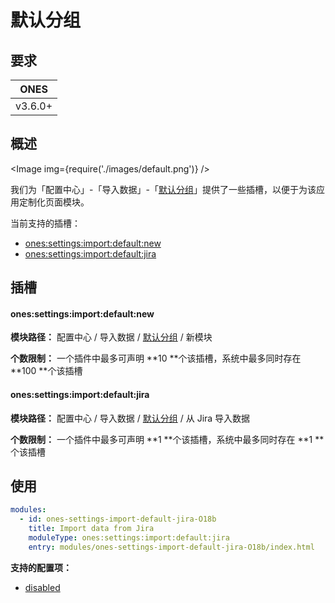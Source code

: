 
# 默认分组

## 要求

| **ONES** |
| :------: |
| v3.6.0+  |

## 概述

<Image img={require('./images/default.png')} />

我们为「配置中心」-「导入数据」-「[默认分组](../../index.mdx#slot-hierarchy)」提供了一些插槽，以便于为该应用定制化页面模块。

当前支持的插槽：

- [ones:settings:import:default:new](#onessettingsimportdefaultnew)
- [ones:settings:import:default:jira](#onessettingsimportdefaultjira)

## 插槽

#### ones:settings:import:default:new

**模块路径：** 配置中心 / 导入数据 / [默认分组](../../index.mdx#slot-hierarchy) / 新模块

**个数限制：** 一个插件中最多可声明 **10 **个该插槽，系统中最多同时存在 **100 **个该插槽

#### ones:settings:import:default:jira

**模块路径：** 配置中心 / 导入数据 / [默认分组](../../index.mdx#slot-hierarchy) / 从 Jira 导入数据

**个数限制：** 一个插件中最多可声明 **1 **个该插槽，系统中最多同时存在 **1 **个该插槽

## 使用

```yaml
modules:
  - id: ones-settings-import-default-jira-O18b
    title: Import data from Jira
    moduleType: ones:settings:import:default:jira
    entry: modules/ones-settings-import-default-jira-O18b/index.html
```

**支持的配置项：**

- [disabled](../../../../../../reference/config/plugin.yaml#disabled)
